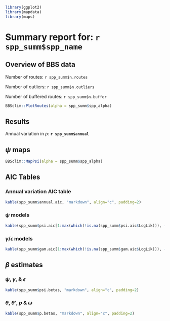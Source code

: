 ```r
library(ggplot2)
library(mapdata)
library(maps)
```
# Summary report for: `r spp_summ$spp_name`


## Overview of BBS data

Number of routes: `r spp_summ$n.routes`  

Number of outliers: `r spp_summ$n.outliers`

Number of buffered routes: `r spp_summ$n.buffer`

```r
BBSclim::PlotRoutes(alpha = spp_summ$spp_alpha)
```

## Results

Annual variation in $p$: **`r spp_summ$annual`**


## $\psi$ maps
```r
BBSclim::MapPsi(alpha = spp_summ$spp_alpha)
```

## AIC Tables
### Annual variation AIC table
```r
kable(spp_summ$annual.aic, "markdown", align="c", padding=2)
```

### $\psi$ models
```r
kable(spp_summ$psi.aic[1:max(which(!is.na(spp_summ$psi.aic$LogLik))), -1], "markdown", align="c", padding=2)
```

### $\gamma$/$\epsilon$ models
```r
kable(spp_summ$gam.aic[1:max(which(!is.na(spp_summ$gam.aic$LogLik))), -1], "markdown", align="c", padding=2)
```

## $\beta$ estimates
### $\psi$, $\gamma$, & $\epsilon$
```r
kable(spp_summ$psi.betas, "markdown", align="c", padding=2)
```

### $\theta$, $\theta'$, $p$ & $\omega$
```r
kable(spp_summ$p.betas, "markdown", align="c", padding=2)
```
